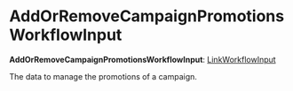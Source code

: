 
# AddOrRemoveCampaignPromotionsWorkflowInput

 **AddOrRemoveCampaignPromotionsWorkflowInput**: [LinkWorkflowInput](../../../types/CommonTypes/types/types.CommonTypes.LinkWorkflowInput/page.mdx)

The data to manage the promotions of a campaign.
